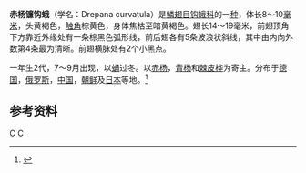 {{Speciesbox
| genus = Drepana
| species = curvatula
| image = Drepana curvatula.jpg
| image_caption = 赤杨镰钩蛾
| authority = [[莫里次·巴尔塔扎·博克豪森|Borkhausen]]，1790
| synonyms = 
*''Bomoyx curvatula'' <small>Borkhausen，1790</small>
*''Falcaria curvatula'' <small>Meyrick，1914</small>
}}
'''赤杨镰钩蛾'''（学名：Drepana curvatula）是[[鱗翅目|鱗翅目]][[钩蛾科|钩蛾科]]的一[[种_(生物)|种]]，体长8～10[[毫米|毫米]]，头黄褐色，[[触角|触角]]棕黄色，身体焦枯至暗黄褐色。翅长14～19毫米，前翅顶角下方靠近外缘处有一条棕黑色弧形线，前后翅各有5条波浪状斜线，其中由内向外数第4条最为清晰。前翅横脉处有2个小黑点。

一年生2代，7～9月出现，以[[蛹|蛹]]过冬。以[[赤杨|赤杨]]，[[青杨|青杨]]和[[棘皮桦|棘皮桦]]为寄主。分布于[[德国|德国]]，[[俄罗斯|俄罗斯]]，[[中国|中国]]，[[朝鲜|朝鲜]]及[[日本|日本]]等地。<ref>{{cite book zh |author=朱弘复 王林瑶 |title=《中国动物志·昆虫纲（第三卷）·鳞翅目·圆钩蛾科 钩蛾科》|format=M   |edition=1 |location=北京 |publisher=科学出版社 |date=1991 |pages=155～156|id= ISBN 7-03-001906-7}}</ref>

==参考资料==
{{reflist}}
{{Taxonbar}}

[[Category:镰钩蛾属|C]]
[[Category:1790年描述的昆虫|C]]